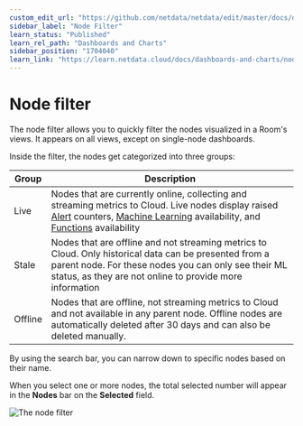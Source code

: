 ```yaml
---
custom_edit_url: "https://github.com/netdata/netdata/edit/master/docs/dashboards-and-charts/node-filter.md"
sidebar_label: "Node Filter"
learn_status: "Published"
learn_rel_path: "Dashboards and Charts"
sidebar_position: "1704040"
learn_link: "https://learn.netdata.cloud/docs/dashboards-and-charts/node-filter"
---
```


# Node filter

The node filter allows you to quickly filter the nodes visualized in a Room's views. It appears on all views, except on single-node dashboards.

Inside the filter, the nodes get categorized into three groups:

| Group   | Description                                                                                                                                                                                                                                                                                    |
|---------|------------------------------------------------------------------------------------------------------------------------------------------------------------------------------------------------------------------------------------------------------------------------------------------------|
| Live    | Nodes that are currently online, collecting and streaming metrics to Cloud. Live nodes display raised [Alert](/docs/dashboards-and-charts/tabs/alerts) counters, [Machine Learning](https://github.com/netdata/netdata/blob/master/src/ml/README.md) availability, and [Functions](/docs/top-monitoring-netdata-functions) availability |
| Stale   | Nodes that are offline and not streaming metrics to Cloud. Only historical data can be presented from a parent node. For these nodes you can only see their ML status, as they are not online to provide more information                                                                      |
| Offline | Nodes that are offline, not streaming metrics to Cloud and not available in any parent node. Offline nodes are automatically deleted after 30 days and can also be deleted manually.                                                                                                           |

By using the search bar, you can narrow down to specific nodes based on their name.

When you select one or more nodes, the total selected number will appear in the **Nodes** bar on the **Selected** field.

![The node filter](https://user-images.githubusercontent.com/70198089/225249850-60ce4fcc-4398-4412-a6b5-6082308f4e60.png)
